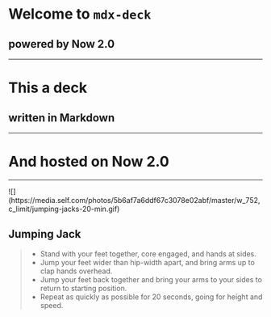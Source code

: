 
# Welcome to `mdx-deck`
## powered by Now 2.0
---
# This a deck
## written in Markdown
---
# And hosted on Now 2.0
---
<Split>
![](https://media.self.com/photos/5b6af7a6ddf67c3078e02abf/master/w_752,c_limit/jumping-jacks-20-min.gif)
<div>
    <h2>Jumping Jack</h2>
    <blockquote>
        <div>
            <ul>
                <li>Stand with your feet together, core engaged, and hands at sides.</li>
                <li>Jump your feet wider than hip-width apart, and bring arms up to clap hands overhead.</li>
                <li>Jump your feet back together and bring your arms to your sides to return to starting position.</li>
                <li>Repeat as quickly as possible for 20 seconds, going for height and speed.</li>
            </ul>
        </div>
    </blockquote>
</div>
</Split>


